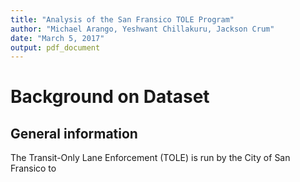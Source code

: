 ```yaml
---
title: "Analysis of the San Fransico TOLE Program"
author: "Michael Arango, Yeshwant Chillakuru, Jackson Crum"
date: "March 5, 2017"
output: pdf_document
---
```


# Background on Dataset

## General information
The Transit-Only Lane Enforcement (TOLE) is run by the City of San Fransico to 